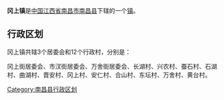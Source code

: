 {{中国乡级行政区
| 行政区全称 = 冈上镇
| 景观照片文件名 = 
| 景观照片描述 = 
| 汉语拼音 = 
| 通用拼音 = 
| 注音符號 = 
| 其它标音类型1 = 
| 其它标音1 = 
| 其它标音类型2 = 
| 其它标音2 = 
| 其它语言类型1 = 
| 其它语言地名1 = 
| 其它语言类型2 = 
| 其它语言地名2 = 
| 上级行政区 = [[江西省|江西省]][[南昌市|南昌市]][[南昌县|南昌县]]
| 行政区类别 = [[镇|镇]]
| 行政区划代码 = 
| 地理坐标 = 
| 总面积 = 
| 户籍人口 = 
| 户籍人口年份 = 
| 常住人口 = 
| 常住人口年份 = 
| 人口密度 = 
| 行政区划 = 
| 官方网站 = 
| 政府驻地 = 
| 邮政编码 = 
| 毗邻行政区 = 
| 位置图文件名 = 
| 位置图描述 = 
|36/01/21/107/000
}}
'''冈上镇'''是[[中华人民共和国|中国]][[江西省|江西省]][[南昌市|南昌市]][[南昌县|南昌县]]下辖的一个[[镇|镇]]。

== 行政区划 ==

冈上镇共辖3个居委会和12个行政村，分别是：

冈上街居委会、市汊街居委会、万舍街居委会、长湖村、兴农村、蚕石村、石湖村、曲湖村、晋安村、冈上村、安仁村、合山村、东坛村、万舍村、黄台村。

{{南昌县行政区划}}

[[Category:南昌县行政区划|Category:南昌县行政区划]]